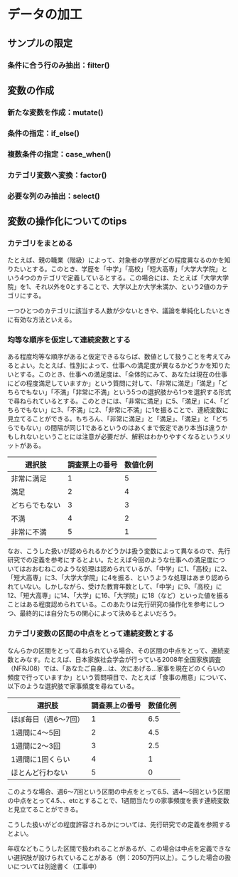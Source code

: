 # データの加工 {#handling}

## サンプルの限定

### 条件に合う行のみ抽出：filter()

## 変数の作成

### 新たな変数を作成：mutate()

### 条件の指定：if_else()

### 複数条件の指定：case_when()

### カテゴリ変数へ変換：factor()

### 必要な列のみ抽出：select()

## 変数の操作化についてのtips

### カテゴリをまとめる

たとえば、親の職業（階級）によって、対象者の学歴がどの程度異なるのかを知りたいとする。このとき、学歴を「中学」「高校」「短大高専」「大学大学院」という4つのカテゴリで定義しているとする。この場合には、たとえば「大学大学院」を1、それ以外を0とすることで、大学以上か大学未満か、という2値のカテゴリにする。

一つひとつのカテゴリに該当する人数が少ないときや、議論を単純化したいときに有効な方法といえる。

### 均等な順序を仮定して連続変数とする

ある程度均等な順序があると仮定できるならば、数値として扱うことを考えてみるとよい。たとえば、性別によって、仕事への満足度が異なるかどうかを知りたいとする。このとき、仕事への満足度は、「全体的にみて、あなたは現在の仕事にどの程度満足していますか」という質問に対して、「非常に満足」「満足」「どちらでもない」「不満」「非常に不満」という5つの選択肢から1つを選択する形式で尋ねられているとする。このときには、「非常に満足」に5、「満足」に4、「どちらでもない」に3、「不満」に2、「非常に不満」に1を振ることで、連続変数に見立てることができる。もちろん、「非常に満足」と「満足」、「満足」と「どちらでもない」の間隔が同じ1であるというのはあくまで仮定であり本当は違うかもしれないということには注意が必要だが、解釈はわかりやすくなるというメリットがある。

| 選択肢         | 調査票上の番号 | 数値化例 |
|----------------|----------------|----------|
| 非常に満足     | 1              | 5        |
| 満足           | 2              | 4        |
| どちらでもない | 3              | 3        |
| 不満           | 4              | 2        |
| 非常に不満     | 5              | 1        |

なお、こうした扱いが認められるかどうかは扱う変数によって異なるので、先行研究での定義を参考にするとよい。たとえば今回のような仕事への満足度についてはおおむねこのような処理は認められているが、「中学」に1、「高校」に2、「短大高専」に3、「大学大学院」に4を振る、というような処理はあまり認められていない。しかしながら、受けた教育年数として、「中学」に9、「高校」に12、「短大高専」に14、「大学」に16、「大学院」に18（など）といった値を振ることはある程度認められている。このあたりは先行研究の操作化を参考にしつつ、最終的には自分たちの関心によって決めるとよいだろう。

### カテゴリ変数の区間の中点をとって連続変数とする

なんらかの区間をとって尋ねられている場合、その区間の中点をとって、連続変数とみなす。たとえば、日本家族社会学会が行っている2008年全国家族調査（NFRJ08）では、「あなたご自身...は、次にあげる...家事を現在どのくらいの頻度で行っていますか」という質問項目で、たとえば「食事の用意」について、以下のような選択肢で家事頻度を尋ねている。

| 選択肢               | 調査票上の番号 | 数値化例 |
|----------------------|----------------|----------|
| ほぼ毎日（週6〜7回） | 1              | 6.5      |
| 1週間に4〜5回        | 2              | 4.5      |
| 1週間に2〜3回        | 3              | 2.5      |
| 1週間に1回くらい     | 4              | 1        |
| ほとんど行わない     | 5              | 0        |

このような場合、週6〜7回という区間の中点をとって6.5、週4〜5回という区間の中点をとって4.5、、etcとすることで、1週間当たりの家事頻度を表す連続変数と見立てることができる。

こうした扱いがどの程度許容されるかについては、先行研究での定義を参照するとよい。

年収などもこうした区間で扱われることがあるが、この場合は中点を定義できない選択肢が設けられていることがある（例：2050万円以上）。こうした場合の扱いについては別途書く（工事中）
